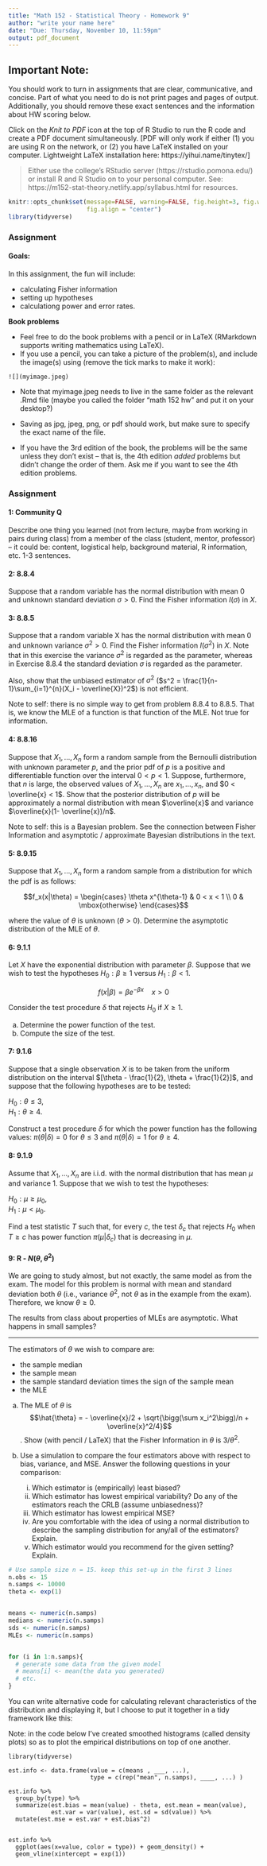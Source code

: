 ```yaml
---
title: "Math 152 - Statistical Theory - Homework 9"
author: "write your name here"
date: "Due: Thursday, November 10, 11:59pm"
output: pdf_document
---
```


## Important Note:
You should work to turn in assignments that are clear, communicative, and concise.  Part of what you need to do is not print pages and pages of output.  Additionally, you should remove these exact sentences and the information about HW scoring below.


Click on the *Knit to PDF* icon at the top of R Studio to run the R code and create a PDF document simultaneously. [PDF will only work if either (1) you are using R on the network, or (2) you have LaTeX installed on your computer.  Lightweight LaTeX installation here: https://yihui.name/tinytex/]

> Either use the college's RStudio server (https://rstudio.pomona.edu/)
or install R and R Studio on to your personal computer. 
See:  https://m152-stat-theory.netlify.app/syllabus.html for resources.


```r
knitr::opts_chunk$set(message=FALSE, warning=FALSE, fig.height=3, fig.width=5, 
                      fig.align = "center")
library(tidyverse)
```


### Assignment

#### Goals:

In this assignment, the fun will include:

* calculating Fisher information
* setting up hypotheses
* calculationg power and error rates.

**Book problems**   

* Feel free to do the book problems with a pencil or in LaTeX (RMarkdown supports writing mathematics using LaTeX).   
* If you use a pencil, you can take a picture of the problem(s), and include the image(s) using (remove the tick marks to make it work):

```
![](myimage.jpeg)
```

   - Note that myimage.jpeg needs to live in the same folder as the relevant .Rmd file (maybe you called the folder "math 152 hw" and put it on your desktop?)
   - Saving as jpg, jpeg, png, or pdf should work, but make sure to specify the exact name of the file.
   
* If you have the 3rd edition of the book, the problems will be the same unless they don't exist -- that is, the 4th edition *added* problems but didn't change the order of them.  Ask me if you want to see the 4th edition problems. 


### Assignment

#### 1:  Community Q
Describe one thing you learned (not from lecture, maybe from working in pairs during class) from a member of the class (student, mentor, professor) -- it could be: content, logistical help, background material, R information, etc.  1-3 sentences.


#### 2: 8.8.4

Suppose that a random variable has the normal distribution with mean 0 and unknown standard deviation $\sigma > 0$. Find the Fisher information $I(\sigma)$ in $X$.

#### 3: 8.8.5

Suppose that a random variable X has the normal distribution with mean 0 and unknown variance $\sigma^2 > 0$. Find the Fisher information $I(\sigma^2)$ in $X$. Note that in this exercise the variance $\sigma^2$ is regarded as the parameter, whereas in Exercise 8.8.4 the standard deviation $\sigma$ is regarded as the parameter.

Also, show that the unbiased estimator of $\sigma^2$ \bigg($s^2 = \frac{1}{n-1}\sum_{i=1}^{n}(X_i - \overline{X})^2$\bigg) is not efficient.

Note to self: there is no simple way to get from problem 8.8.4 to 8.8.5.  That is, we know the MLE of a function is that function of the MLE.  Not true for information.

#### 4: 8.8.16

Suppose that $X_1, \ldots, X_n$  form a random sample from the Bernoulli distribution with unknown parameter $p$, and the prior pdf of $p$ is a positive and differentiable function over the interval $0 < p < 1$. Suppose, furthermore, that $n$
is large, the observed values of $X_1, \ldots, X_n$  are $x_1, \ldots, x_n$,
and $0 < \overline{x} < 1$. Show that the posterior distribution of $p$
will be approximately a normal distribution with mean $\overline{x}$
and variance $\overline{x}(1- \overline{x})/n$.

Note to self:  this is a Bayesian problem.  See the connection between Fisher Information and asymptotic / approximate Bayesian distributions in the text.

#### 5: 8.9.15

Suppose that $X_1, \ldots, X_n$ form a random sample from a distribution for which the pdf is as follows:

$$f_x(x|\theta) = \begin{cases} \theta x^{\theta-1} & 0 < x < 1 \\ 0 & \mbox{otherwise} \end{cases}$$

where the value of $\theta$ is unknown ($\theta > 0$). Determine the asymptotic distribution of the MLE of $\theta$. 

#### 6: 9.1.1

Let $X$ have the exponential distribution with parameter $\beta$. Suppose that we wish to test the hypotheses $H_0: \beta \geq 1$ versus $H_1: \beta < 1.$ 

$$f(x|\beta) = \beta e^{-\beta x}  \ \ \ \ x > 0$$

Consider the test procedure $\delta$ that rejects $H_0$ if $X \geq 1.$

   a. Determine the power function of the test.
   b. Compute the size of the test.

#### 7: 9.1.6

Suppose that a single observation $X$ is to be taken from the uniform distribution on the interval $[\theta - \frac{1}{2}, \theta + \frac{1}{2}]$, and suppose that the following hypotheses are to be tested:

$H_0: \theta \leq 3,$  
$H_1: \theta \geq 4.$

Construct a test procedure $\delta$ for which the power function
has the following values: $\pi(\theta | \delta) = 0$ for $\theta \leq 3$ and $\pi(\theta | \delta) = 1$ for $\theta \geq 4$.


#### 8: 9.1.9

Assume that $X_1,\ldots, X_n$ are i.i.d. with the normal distribution that has mean $\mu$ and variance 1. Suppose that we wish to test the hypotheses:

$H_0: \mu \geq \mu_0,$  
$H_1: \mu < \mu_0.$ 

Find a test statistic $T$ such that, for every $c$, the test $\delta_c$ that
rejects $H_0$ when $T \geq c$ has power function $\pi(\mu|\delta_c)$ that is
decreasing in $\mu$.


#### 9: R - $N(\theta, \theta^2)$

We are going to study almost, but not exactly, the same model as from the exam. The model for this problem is normal with mean and standard deviation both $\theta$ (i.e., variance $\theta^2$, not $\theta$ as in the example from the exam).  Therefore, we know $\theta \geq 0$.
 
The results from class about properties of MLEs are asymptotic.  What happens in small samples?  


-----------------------------

The estimators of $\theta$ we wish to compare are:

* the sample median 
* the sample mean 
* the sample standard deviation times the sign of the sample mean 
* the MLE 

a.  The MLE of $\theta$ is $$\hat{\theta} =  - \overline{x}/2 + \sqrt{\bigg(\sum x_i^2\bigg)/n + \overline{x}^2/4}$$.   Show (with pencil / LaTeX) that the Fisher Information in $\theta$ is $3/\theta^2$.


b.  Use a simulation to compare the four estimators above with respect to bias, variance, and MSE.  Answer the following questions in your comparison:  
    i. Which estimator is (empirically) least biased? 
    ii. Which estimator has lowest empirical variability?  Do any of the estimators reach the CRLB (assume unbiasedness)? 
    iii. Which estimator has lowest empirical MSE? 
    iv. Are you comfortable with the idea of using a normal distribution to describe the sampling distribution for any/all of the estimators?  Explain. 
    v. Which estimator would you recommend for the given setting?  Explain.
    
```r
# Use sample size n = 15. keep this set-up in the first 3 lines
n.obs <- 15
n.samps <- 10000
theta <- exp(1)


means <- numeric(n.samps)
medians <- numeric(n.samps)
sds <- numeric(n.samps)
MLEs <- numeric(n.samps)


for (i in 1:n.samps){
  # generate some data from the given model
  # means[i] <- mean(the data you generated)
  # etc.
}


```


You can write alternative code for calculating relevant characteristics of the distribution and displaying it, but I choose to put it together in a tidy framework like this:

Note:  in the code below I've created smoothed histograms (called density plots) so as to plot the empirical distributions on top of one another.

```
library(tidyverse)

est.info <- data.frame(value = c(means , ___, ...), 
                       type = c(rep("mean", n.samps), ____, ...) )

est.info %>%
  group_by(type) %>%
  summarize(est.bias = mean(value) - theta, est.mean = mean(value), 
            est.var = var(value), est.sd = sd(value)) %>%
  mutate(est.mse = est.var + est.bias^2)


est.info %>%
  ggplot(aes(x=value, color = type)) + geom_density() +
  geom_vline(xintercept = exp(1))

```








